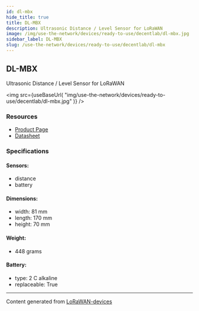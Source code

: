 ```yaml
---
id: dl-mbx
hide_title: true
title: DL-MBX
description: Ultrasonic Distance / Level Sensor for LoRaWAN
image: /img/use-the-network/devices/ready-to-use/decentlab/dl-mbx.jpg
sidebar_label: DL-MBX
slug: /use-the-network/devices/ready-to-use/decentlab/dl-mbx
---
```



## DL-MBX

Ultrasonic Distance / Level Sensor for LoRaWAN

<img
src={useBaseUrl(
"img/use-the-network/devices/ready-to-use/decentlab/dl-mbx.jpg"
)}
/>

### Resources

- [Product Page](https://www.decentlab.com/products/ultrasonic-distance-/-level-sensor-for-lorawan)
- [Datasheet](https://cdn.decentlab.com/download/datasheets/Decentlab-DL-MBX-datasheet.pdf)

### Specifications

#### Sensors:
- distance
- battery
#### Dimensions:
- width: 81 mm
- length: 170 mm
- height: 70 mm
#### Weight: 
- 448 grams
#### Battery: 
- type: 2 C alkaline
- replaceable: True



---
Content generated from [LoRaWAN-devices](https://github.com/TheThingsNetwork/lorawan-devices)